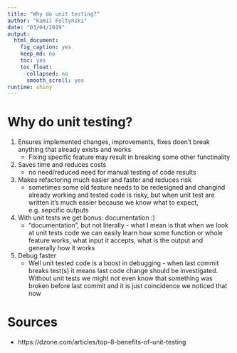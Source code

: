 ```yaml
---
title: "Why do unit testing?"
author: "Kamil Foltyński"
date: "03/04/2019"
output:
  html_document:
    fig_caption: yes
    keep_md: no
    toc: yes
    toc_float:
      collapsed: no
      smooth_scroll: yes
runtime: shiny
---
```



# Why do unit testing?

1. Ensures implemented changes, improvements, fixes doen't break anything that already exists and works
    * Fixing specific feature may result in breaking some other functinality
2. Saves time and reduces costs
    * no need/reduced need for manual testing of code results
3. Makes refactoring much easier and faster and reduces risk
    * sometimes some old feature needs to be redesigned and changind already working and tested code is risky,
but when unit test are written it's much easier because we know what to expect, e.g. sepcific outputs 
4. With unit tests we get bonus: documentation :)
    * "documentation", but not literally - what I mean is that when we look at unit tests code we can easily learn 
how some function or whole feature works, what input it accepts, what is the output and generally how it works
5. Debug faster 
    * Well unit tested code is a boost in debugging - when last commit breaks test(s) it means last code change should be investigated. Without unit tests we might not even know that something was broken before last commit and 
it is just coincidence we noticed that now

# Sources

* https://dzone.com/articles/top-8-benefits-of-unit-testing



